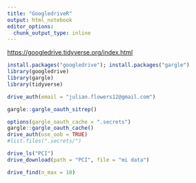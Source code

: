 ```yaml
---
title: "GoogledriveR"
output: html_notebook
editor_options: 
  chunk_output_type: inline
---
```


<https://googledrive.tidyverse.org/index.html>

```r

install.packages("googledrive"); install.packages("gargle")
library(googledrive)
library(gargle)
library(tidyverse)

```

```r
drive_auth(email = "julian.flowers12@gmail.com")

gargle::gargle_oauth_sitrep()

options(gargle_oauth_cache = ".secrets")
gargle::gargle_oauth_cache()
drive_auth(use_oob = TRUE)
#list.files(".secrets/")


```

```r
drive_ls("PCI")
drive_download(path = "PCI", file = "mi data")

drive_find(n_max = 10)
```
